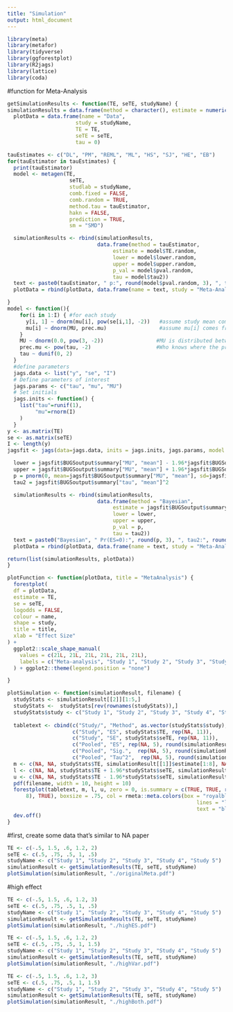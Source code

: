```yaml
---
title: "Simulation"
output: html_document
---
```


```r
library(meta)
library(metafor)
library(tidyverse)
library(ggforestplot)
library(R2jags)
library(lattice)
library(coda)

```

#function for Meta-Analysis
```r
getSimulationResults <- function(TE, seTE, studyName) {
simulationResults = data.frame(method = character(), estimate = numeric(), lower = numeric(), upper = numeric(), p_val = numeric())
  plotData = data.frame(name = "Data", 
                      study = studyName, 
                      TE = TE, 
                      seTE = seTE,
                      tau = 0)

tauEstimates <- c("DL", "PM", "REML", "ML", "HS", "SJ", "HE", "EB")
for(tauEstimator in tauEstimates) {
  print(tauEstimator)
  model <- metagen(TE,
                    seTE,
                    studlab = studyName,
                    comb.fixed = FALSE,
                    comb.random = TRUE,
                    method.tau = tauEstimator,
                    hakn = FALSE,
                    prediction = TRUE,
                    sm = "SMD")

  simulationResults <- rbind(simulationResults, 
                             data.frame(method = tauEstimator, 
                                  estimate = model$TE.random, 
                                  lower = model$lower.random, 
                                  upper = model$upper.random,
                                  p_val = model$pval.random,
                                  tau = model$tau2))
  text <- paste0(tauEstimator, " p:", round(model$pval.random, 3), ", tau2:", round(model$tau2, 3))
  plotData = rbind(plotData, data.frame(name = text, study = "Meta-Analysis", TE = model$TE.random, seTE = model$seTE.random, tau = model$tau2))

}
model <- function(){
    for(i in 1:I) { #for each study
      y[i, 1] ~ dnorm(mu[i], pow(se[i,1], -2))   #assume study mean comes from normal with mean mu[i] and given std.dev
      mu[i] ~ dnorm(MU, prec.mu)                 #assume mu[i] comes from overall MU and tau (in precision form)
    }
    MU ~ dnorm(0.0, pow(3, -2))                 #MU is distributed between -3,3 with mean 0
    prec.mu <- pow(tau, -2)                     #Who knows where the precision is
    tau ~ dunif(0, 2)
  }  
  #define parameters
  jags.data <- list("y", "se", "I")
  # Define parameters of interest
  jags.params <- c("tau", "mu", "MU")
  # Set initials
  jags.inits <- function() {
    list("tau"=runif(1),
         "mu"=rnorm(I)
    )
  }
y <- as.matrix(TE)
se <- as.matrix(seTE)
I <- length(y)
jagsfit <- jags(data=jags.data, inits = jags.inits, jags.params, model.file = model, n.iter = 50000, progress.bar = "none", n.burnin=1000, n.thin=10,  DIC=TRUE, jags.seed = 42)

  lower = jagsfit$BUGSoutput$summary["MU", "mean"] - 1.96*jagsfit$BUGSoutput$summary["MU", "sd"]
  upper = jagsfit$BUGSoutput$summary["MU", "mean"] + 1.96*jagsfit$BUGSoutput$summary["MU", "sd"]
  p = pnorm(0, mean=jagsfit$BUGSoutput$summary["MU", "mean"], sd=jagsfit$BUGSoutput$summary["MU", "sd"], lower.tail=TRUE)
  tau2 = jagsfit$BUGSoutput$summary["tau", "mean"]^2

  simulationResults <- rbind(simulationResults, 
                             data.frame(method = "Bayesian", 
                                  estimate = jagsfit$BUGSoutput$summary["MU", "mean"], 
                                  lower = lower, 
                                  upper = upper,
                                  p_val = p,
                                  tau = tau2))
  text = paste0("Bayesian", " Pr(ES=0):", round(p, 3), ", tau2:", round(tau2, 3))
  plotData = rbind(plotData, data.frame(name = text, study = "Meta-Analysis", TE = jagsfit$BUGSoutput$summary["MU", "mean"], seTE = jagsfit$BUGSoutput$summary["MU", "sd"], tau = tau2))

return(list(simulationResults, plotData))
}
```

```r
plotFunction <- function(plotData, title = "MetaAnalysis") {
  forestplot(
  df = plotData,
  estimate = TE,
  se = seTE,
  logodds = FALSE,
  colour = name,
  shape = study,
  title = title,
  xlab = "Effect Size"
) +
  ggplot2::scale_shape_manual(
    values = c(21L, 21L, 21L, 21L, 21L, 21L),
    labels = c("Meta-analysis", "Study 1", "Study 2", "Study 3", "Study 4", "Study 5")
  ) + ggplot2::theme(legend.position = "none")

}
```

```r
plotSimulation <- function(simulationResult, filename) {
  studyStats <- simulationResult[[2]][1:5,]
  studyStats <-  studyStats[rev(rownames(studyStats)),]
  studyStats$study <- c("Study 1", "Study 2", "Study 3", "Study 4", "Study 5")
  
  tabletext <- cbind(c("Study/", "Method", as.vector(studyStats$study), as.vector(simulationResult[[1]]$method[1:8]), NA, as.vector(simulationResult[[1]]$method[9]), NA), 
                     c("Study", "ES", studyStats$TE, rep(NA, 11)),
                     c("Study", "SE", studyStats$seTE, rep(NA, 11)),
                     c("Pooled", "ES", rep(NA, 5), round(simulationResult[[1]]$estimate[1:8],3), NA, round(simulationResult[[1]]$estimate[9],3), NA), 
                     c("Pooled", "Sig.",  rep(NA, 5), round(simulationResult[[1]]$p_val[1:8],3), NA, round(simulationResult[[1]]$p_val[9],3), NA), 
                     c("Pooled", "Tau^2",  rep(NA, 5), round(simulationResult[[1]]$tau[1:8],3), NA, round(simulationResult[[1]]$tau[9],3), NA))
  m <- c(NA, NA, studyStats$TE, simulationResult[[1]]$estimate[1:8], NA, simulationResult[[1]]$estimate[9])
  l <- c(NA, NA, studyStats$TE + 1.96*studyStats$seTE, simulationResult[[1]]$lower[1:8], NA, simulationResult[[1]]$lower[9])
  u <- c(NA, NA, studyStats$TE - 1.96*studyStats$seTE, simulationResult[[1]]$upper[1:8], NA, simulationResult[[1]]$upper[9])
  pdf(filename, width = 10, height = 10)
  forestplot(tabletext, m, l, u, zero = 0, is.summary = c(TRUE, TRUE, rep(FALSE, 5), rep(TRUE, 
      8), TRUE), boxsize = .75, col = rmeta::meta.colors(box = "royalblue",
                                                             lines = "lightblue", zero = "black", summary = "orange",
                                                             text = "black"), xlim = c(-1,2))
  dev.off()
}
```

#first, create some data that's similar to NA paper
```r
TE <- c(-.5, 1.5, .6, 1.2, 2)
seTE <- c(.5, .75, .5, 1, .5)
studyName <- c("Study 1", "Study 2", "Study 3", "Study 4", "Study 5")
simulationResult <- getSimulationResults(TE, seTE, studyName)
plotSimulation(simulationResult, "./originalMeta.pdf")
```


#high effect
```r
TE <- c(-.5, 1.5, .6, 1.2, 3)
seTE <- c(.5, .75, .5, 1, .5)
studyName <- c("Study 1", "Study 2", "Study 3", "Study 4", "Study 5")
simulationResult <- getSimulationResults(TE, seTE, studyName)
plotSimulation(simulationResult, "./highES.pdf")
```

```r
TE <- c(-.5, 1.5, .6, 1.2, 2)
seTE <- c(.5, .75, .5, 1, 1.5)
studyName <- c("Study 1", "Study 2", "Study 3", "Study 4", "Study 5")
simulationResult <- getSimulationResults(TE, seTE, studyName)
plotSimulation(simulationResult, "./highVar.pdf")

```


```r
TE <- c(-.5, 1.5, .6, 1.2, 3)
seTE <- c(.5, .75, .5, 1, 1.5)
studyName <- c("Study 1", "Study 2", "Study 3", "Study 4", "Study 5")
simulationResult <- getSimulationResults(TE, seTE, studyName)
plotSimulation(simulationResult, "./highBoth.pdf")

```


